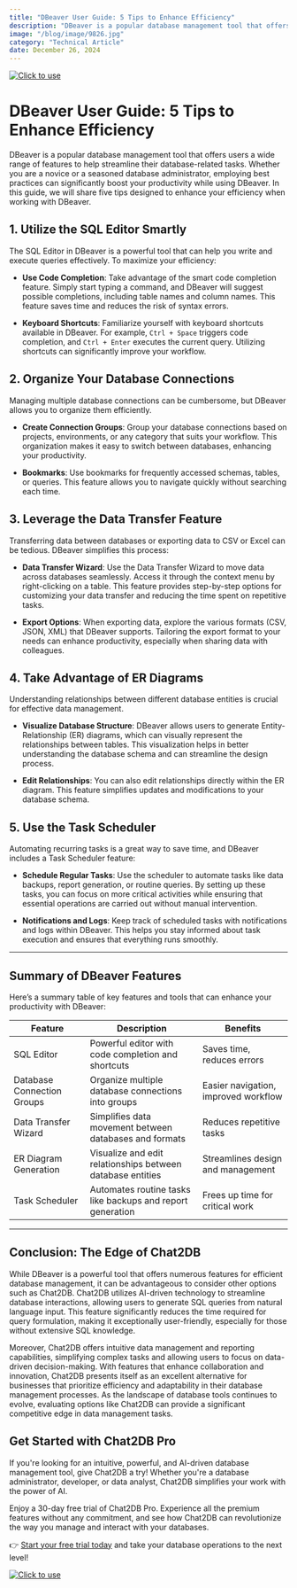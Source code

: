```yaml
---
title: "DBeaver User Guide: 5 Tips to Enhance Efficiency"
description: "DBeaver is a popular database management tool that offers users a wide range of features to help streamline their database-related tasks."
image: "/blog/image/9826.jpg"
category: "Technical Article"
date: December 26, 2024
---
```

[![Click to use](/image/blog/bg/chat2db1.png)](https://app.chat2db.ai/)
# DBeaver User Guide: 5 Tips to Enhance Efficiency


<Authors date="December 26, 2024">
  <Author name="Aiden Stone" link="https://chat2db.ai" />
</Authors>

DBeaver is a popular database management tool that offers users a wide range of features to help streamline their database-related tasks. Whether you are a novice or a seasoned database administrator, employing best practices can significantly boost your productivity while using DBeaver. In this guide, we will share five tips designed to enhance your efficiency when working with DBeaver.

## 1. Utilize the SQL Editor Smartly

The SQL Editor in DBeaver is a powerful tool that can help you write and execute queries effectively. To maximize your efficiency:

- **Use Code Completion**: Take advantage of the smart code completion feature. Simply start typing a command, and DBeaver will suggest possible completions, including table names and column names. This feature saves time and reduces the risk of syntax errors.

- **Keyboard Shortcuts**: Familiarize yourself with keyboard shortcuts available in DBeaver. For example, `Ctrl + Space` triggers code completion, and `Ctrl + Enter` executes the current query. Utilizing shortcuts can significantly improve your workflow.

## 2. Organize Your Database Connections

Managing multiple database connections can be cumbersome, but DBeaver allows you to organize them efficiently.

- **Create Connection Groups**: Group your database connections based on projects, environments, or any category that suits your workflow. This organization makes it easy to switch between databases, enhancing your productivity.

- **Bookmarks**: Use bookmarks for frequently accessed schemas, tables, or queries. This feature allows you to navigate quickly without searching each time.

## 3. Leverage the Data Transfer Feature

Transferring data between databases or exporting data to CSV or Excel can be tedious. DBeaver simplifies this process:

- **Data Transfer Wizard**: Use the Data Transfer Wizard to move data across databases seamlessly. Access it through the context menu by right-clicking on a table. This feature provides step-by-step options for customizing your data transfer and reducing the time spent on repetitive tasks.

- **Export Options**: When exporting data, explore the various formats (CSV, JSON, XML) that DBeaver supports. Tailoring the export format to your needs can enhance productivity, especially when sharing data with colleagues.

## 4. Take Advantage of ER Diagrams

Understanding relationships between different database entities is crucial for effective data management.

- **Visualize Database Structure**: DBeaver allows users to generate Entity-Relationship (ER) diagrams, which can visually represent the relationships between tables. This visualization helps in better understanding the database schema and can streamline the design process.

- **Edit Relationships**: You can also edit relationships directly within the ER diagram. This feature simplifies updates and modifications to your database schema.

## 5. Use the Task Scheduler

Automating recurring tasks is a great way to save time, and DBeaver includes a Task Scheduler feature:

- **Schedule Regular Tasks**: Use the scheduler to automate tasks like data backups, report generation, or routine queries. By setting up these tasks, you can focus on more critical activities while ensuring that essential operations are carried out without manual intervention.

- **Notifications and Logs**: Keep track of scheduled tasks with notifications and logs within DBeaver. This helps you stay informed about task execution and ensures that everything runs smoothly.

---

## Summary of DBeaver Features

Here’s a summary table of key features and tools that can enhance your productivity with DBeaver:

| Feature                   | Description                                                                                     | Benefits                         |
|---------------------------|-------------------------------------------------------------------------------------------------|----------------------------------|
| SQL Editor                | Powerful editor with code completion and shortcuts                                           | Saves time, reduces errors       |
| Database Connection Groups | Organize multiple database connections into groups                                            | Easier navigation, improved workflow |
| Data Transfer Wizard      | Simplifies data movement between databases and formats                                        | Reduces repetitive tasks         |
| ER Diagram Generation     | Visualize and edit relationships between database entities                                     | Streamlines design and management |
| Task Scheduler            | Automates routine tasks like backups and report generation                                     | Frees up time for critical work  |

---

## Conclusion: The Edge of Chat2DB

While DBeaver is a powerful tool that offers numerous features for efficient database management, it can be advantageous to consider other options such as Chat2DB. Chat2DB utilizes AI-driven technology to streamline database interactions, allowing users to generate SQL queries from natural language input. This feature significantly reduces the time required for query formulation, making it exceptionally user-friendly, especially for those without extensive SQL knowledge.

Moreover, Chat2DB offers intuitive data management and reporting capabilities, simplifying complex tasks and allowing users to focus on data-driven decision-making. With features that enhance collaboration and innovation, Chat2DB presents itself as an excellent alternative for businesses that prioritize efficiency and adaptability in their database management processes. As the landscape of database tools continues to evolve, evaluating options like Chat2DB can provide a significant competitive edge in data management tasks.

## Get Started with Chat2DB Pro

If you're looking for an intuitive, powerful, and AI-driven database management tool, give Chat2DB a try! Whether you're a database administrator, developer, or data analyst, Chat2DB simplifies your work with the power of AI.

Enjoy a 30-day free trial of Chat2DB Pro. Experience all the premium features without any commitment, and see how Chat2DB can revolutionize the way you manage and interact with your databases.

👉 [Start your free trial today](https://app.chat2db.ai/) and take your database operations to the next level!

[![Click to use](/image/blog/bg/chat2db.jpg)](https://app.chat2db.ai/)